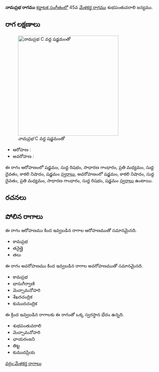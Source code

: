 {{Infobox ragam
	| name          	= నామప్రభ
	| synonym	    	= 
	| mela          	= 
	| chakra        	= 
	| janaka        	= 
	| type          	= షడవ
	| arohanam      	= {{svaraC|S|R1|G2|M2|D1|N3|S'}} 
	| avarohanam    	= {{svaraC|S'|N3|D1|M2|G2|R1|S}}
	| jeeva         	=
	| chhaya        	=
	| nyasa         	=
	| vishesha      	= 
	| equivalent  		= 
}}
{{కర్ణాటక సంగీత రాగాలు}}
'''నామప్రభ రాగము''' [[కర్ణాటక సంగీతం]]లో 45వ [[మేళకర్త రాగము]] శుభపంతువరాలి జన్యము. 


==రాగ లక్షణాలు==
[[Image:namaprabha_kb2wiki.png|thumb|right|316px|''నామప్రభ'' C వద్ద షడ్జమంతో]]

* ఆరోహణ : {{svaraC|S|R1|G2|M2|D1|N3|S'}} 
* అవరోహణ : {{svaraC|S'|N3|D1|M2|G2|R1|S}}

ఈ రాగం ఆరోహణంలో షడ్జమం, సుద్ద  రిషభం, సాధారణ  గాంధారం, ప్రతి మధ్యమం, సుద్ద దైవతం, కాకలి  నిషాదం, షడ్జమం [[స్వరాలు]], అవరోహణంలో షడ్జమం, కాకలి  నిషాదం, సుద్ద దైవతం, ప్రతి మధ్యమం, సాధారణ  గాంధారం, సుద్ద  రిషభం, షడ్జమం [[స్వరాలు]] ఉంటాయి.

==రచనలు==



==పోలిన రాగాలు==
ఈ రాగం ఆరోహణము కింద ఇవ్వబడిన రాగాల ఆరోహణముతో సమానమైనది.
* కామప్రభ
* తనైత్తై
* తలు

ఈ రాగం అవరోహణము కింద ఇవ్వబడిన రాగాల అవరోహణముతో సమానమైనది.
* కామప్రభ
* భానుగీర్వాణి
* మెచ్చామనోహరి
* శేఖరచంద్రిక
* కుముదచంద్రిక

ఈ క్రింద ఇవ్వబడిన రాగాలకు ఈ రాగంతో ఒక్క స్వరస్థాన భేదం ఉన్నది.
* శుభపంతువరాలి
* మెచ్చామనోహరి
* ఛాయరంజని
*  తిట్ట
* కుముదప్రియ



[[వర్గం:మేళకర్త రాగాలు]]